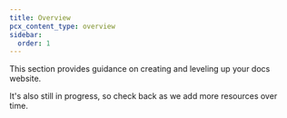 ```yaml
---
title: Overview
pcx_content_type: overview
sidebar:
  order: 1
---
```


This section provides guidance on creating and leveling up your docs website.

It's also still in progress, so check back as we add more resources over time.
